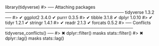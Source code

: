 library(tidyverse)
#> ── Attaching packages ─────────────────────────────────────── tidyverse 1.3.2 ──
#> ✔ ggplot2 3.4.0      ✔ purrr   0.3.5 
#> ✔ tibble  3.1.8      ✔ dplyr   1.0.10
#> ✔ tidyr   1.2.1      ✔ stringr 1.4.1 
#> ✔ readr   2.1.3      ✔ forcats 0.5.2 
#> ── Conflicts ────────────────────────────────────────── tidyverse_conflicts() ──
#> ✖ dplyr::filter() masks stats::filter()
#> ✖ dplyr::lag()    masks stats::lag()
